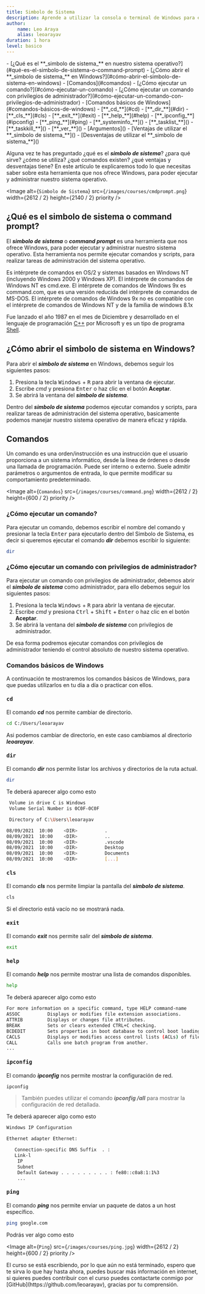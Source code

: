 ```yaml
---
title: Simbolo de Sistema
description: Aprende a utilizar la consola o terminal de Windows para ejecutar comandos y scripts.
author:
    name: Leo Araya
    alias: leoarayav
duration: 1 hora
level: basico
---
```


<TableOfContents title="Tabla de contenidos">
- [¿Qué es el **_simbolo de sistema_** en nuestro sistema operativo?](#qué-es-el-simbolo-de-sistema-o-command-prompt)
- [¿Cómo abrir el **_simbolo de sistema_** en Windows?](#cómo-abrir-el-simbolo-de-sistema-en-windows)
- [Comandos](#comandos)
    - [¿Cómo ejecutar un comando?](#cómo-ejecutar-un-comando)
    - [¿Cómo ejecutar un comando con privilegios de administrador?](#cómo-ejecutar-un-comando-con-privilegios-de-administrador)
    - [Comandos básicos de Windows](#comandos-básicos-de-windows)
        - [**_cd_**](#cd)
        - [**_dir_**](#dir)
        - [**_cls_**](#cls)
        - [**_exit_**](#exit)
        - [**_help_**](#help)
        - [**_ipconfig_**](#ipconfig)
        - [**_ping_**](#ping)
        - [**_systeminfo_**]()
        - [**_tasklist_**]()
        - [**_taskkill_**]()
        - [**_ver_**]()
    - [Argumentos]()
- [Ventajas de utilizar el **_simbolo de sistema_**]()
- [Desventajas de utilizar el **_simbolo de sistema_**]()
</TableOfContents>

Alguna vez te has preguntado ¿qué es el **_simbolo de sistema_**? ¿para qué sirve? ¿cómo se utiliza? 
¿qué comandos existen? ¿qué ventajas y desventajas tiene? En este artículo te explicaremos 
todo lo que necesitas saber sobre esta herramienta que nos ofrece Windows, para poder ejecutar
y administrar nuestro sistema operativo.

<Image
  alt={`Simbolo de Sistema`}
  src={`/images/courses/cmdprompt.png`}
  width={2612 / 2}
  height={2140 / 2}
  priority
/>

## ¿Qué es el simbolo de sistema o command prompt?
El **_simbolo de sistema_** o **_command prompt_** es una herramienta que nos ofrece Windows, 
para poder ejecutar y administrar nuestro sistema operativo. Esta herramienta nos permite
ejecutar comandos y scripts, para realizar tareas de administración del sistema operativo.

Es intérprete de comandos en OS/2 y sistemas basados en Windows NT (incluyendo Windows 2000
y Windows XP). El intérprete de comandos de Windows NT es cmd.exe. El intérprete de comandos
de Windows 9x es command.com, que es una versión reducida del intérprete de comandos de
MS-DOS. El intérprete de comandos de Windows 9x no es compatible con el intérprete de
comandos de Windows NT y de la familia de windows 8.1x

Fue lanzado el año 1987 en el mes de Diciembre y desarrollado en el lenguaje de programación
[C++](https://es.wikipedia.org/wiki/C%2B%2B) por Microsoft y es un tipo de programa [Shell](https://es.wikipedia.org/wiki/Shell_de_comandos).

## ¿Cómo abrir el simbolo de sistema en Windows?
Para abrir el **_simbolo de sistema_** en Windows, debemos seguir los siguientes pasos:

1. Presiona la tecla <kbd>Windows</kbd> + <kbd>R</kbd> para abrir la ventana de ejecutar.
2. Escribe _cmd_ y presiona <kbd>Enter</kbd> o haz clic en el botón **Aceptar**.
3. Se abrirá la ventana del **_simbolo de sistema_**.

Dentro del **_simbolo de sistema_** podemos ejecutar comandos y scripts, para realizar tareas
de administración del sistema operativo, basicamente podemos manejar nuestro sistema operativo
de manera eficaz y rápida.

## Comandos
Un comando es una orden/instrucción es una instrucción que el usuario proporciona 
a un sistema informático, desde la línea de órdenes o desde una llamada de programación. 
Puede ser interno o externo. Suele admitir parámetros o argumentos de entrada, 
lo que permite modificar su comportamiento predeterminado.

<Image
    alt={`Comandos`}
    src={`/images/courses/command.png`}
    width={2612 / 2}
    height={600 / 2}
    priority
/>

### ¿Cómo ejecutar un comando?
Para ejecutar un comando, debemos escribir el nombre del comando y presionar la tecla
<kbd>Enter</kbd> para ejecutarlo dentro del Simbolo de Sistema, es decir si queremos
ejecutar el comando **_dir_** debemos escribir lo siguiente:

```bash title="C:/cmd"
dir
```

### ¿Cómo ejecutar un comando con privilegios de administrador?
Para ejecutar un comando con privilegios de administrador, debemos abrir el **_simbolo de sistema_**
como administrador, para ello debemos seguir los siguientes pasos:

1. Presiona la tecla <kbd>Windows</kbd> + <kbd>R</kbd> para abrir la ventana de ejecutar.
2. Escribe _cmd_ y presiona <kbd>Ctrl</kbd> + <kbd>Shift</kbd> + <kbd>Enter</kbd> o haz clic en el botón **Aceptar**.
3. Se abrirá la ventana del **_simbolo de sistema_** con privilegios de administrador.

De esa forma podremos ejecutar comandos con privilegios de administrador teniendo
el control absoluto de nuestro sistema operativo.

### Comandos básicos de Windows
A continuación te mostraremos los comandos básicos de Windows, para que puedas
utilizarlos en tu día a día o practicar con ellos.

#### <kbd>cd</kbd>
El comando **_cd_** nos permite cambiar de directorio.

```bash title="C:/cmd"
cd C:/Users/leoarayav
```

Asi podemos cambiar de directorio, en este caso cambiamos al directorio **_leoarayav_**.

#### <kbd>dir</kbd>
El comando **_dir_** nos permite listar los archivos y directorios de la ruta actual.

```bash title="C:/cmd"
dir
```

Te deberá aparecer algo como esto

```bash title="C:/cmd"
 Volume in drive C is Windows
 Volume Serial Number is 0C0F-0C0F

 Directory of C:\Users\leoarayav

08/09/2021  10:00    <DIR>          .
08/09/2021  10:00    <DIR>          ..
08/09/2021  10:00    <DIR>          .vscode
08/09/2021  10:00    <DIR>          Desktop
08/09/2021  10:00    <DIR>          Documents
08/09/2021  10:00    <DIR>          [...]
```

#### <kbd>cls</kbd>
El comando **_cls_** nos permite limpiar la pantalla del **_simbolo de sistema_**.

```bash title="C:/cmd"
cls
```

<Alert type="info" title="Tener en consideración">
Si el directorio está vacío no se mostrará nada.
</Alert>

#### <kbd>exit</kbd>
El comando **_exit_** nos permite salir del **_simbolo de sistema_**.

```bash title="C:/cmd"
exit
```

#### <kbd>help</kbd>
El comando **_help_** nos permite mostrar una lista de comandos disponibles.

```bash title="C:/cmd"
help
```

Te deberá aparecer algo como esto

```bash title="C:/cmd"
For more information on a specific command, type HELP command-name
ASSOC          Displays or modifies file extension associations.
ATTRIB         Displays or changes file attributes.
BREAK          Sets or clears extended CTRL+C checking.
BCDEDIT        Sets properties in boot database to control boot loading.
CACLS          Displays or modifies access control lists (ACLs) of files.
CALL           Calls one batch program from another.
...
```

#### <kbd>ipconfig</kbd>
El comando **_ipconfig_** nos permite mostrar la configuración de red.

```bash title="C:/cmd"
ipconfig
```

> También puedes utilizar el comando **_ipconfig /all_** para mostrar la configuración de red detallada.

Te deberá aparecer algo como esto

```bash title="C:/cmd"
Windows IP Configuration

Ethernet adapter Ethernet:

   Connection-specific DNS Suffix  . : 
   Link-l
    IP
    Subnet
    Default Gateway . . . . . . . . . : fe80::c0a8:1:1%3
    ...
```

#### <kbd>ping</kbd>
El comando **_ping_** nos permite enviar un paquete de datos a un host específico.

```bash title="C:/cmd"
ping google.com
```

Podrás ver algo como esto

<Image
    alt={`Ping`}
    src={`/images/courses/ping.jpg`}
    width={2612 / 2}
    height={600 / 2}
    priority
/>

<Alert type="warning" title="Atención 🎈">
El curso se está escribiendo, por lo que aún no está terminado, espero que te sirva lo que hay hasta ahora,
puedes buscar más información en internet, si quieres puedes contribuir con el curso puedes
contactarte conmigo por [GitHub](https://github.com/leoarayav), gracias por tu comprensión.
</Alert>